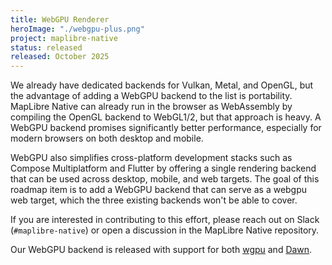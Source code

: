 ```yaml
---
title: WebGPU Renderer
heroImage: "./webgpu-plus.png"
project: maplibre-native
status: released
released: October 2025
---
```


We already have dedicated backends for Vulkan, Metal, and OpenGL, but the advantage of adding a WebGPU backend to the list is portability. MapLibre Native can already run in the browser as WebAssembly by compiling the OpenGL backend to WebGL1/2, but that approach is heavy. A WebGPU backend promises significantly better performance, especially for modern browsers on both desktop and mobile.

WebGPU also simplifies cross-platform development stacks such as Compose Multiplatform and Flutter by offering a single rendering backend that can be used across desktop, mobile, and web targets. The goal of this roadmap item is to add a WebGPU backend that can serve as a webgpu web target, which the three existing backends won't be able to cover.

If you are interested in contributing to this effort, please reach out on Slack (`#maplibre-native`) or open a discussion in the MapLibre Native repository.

Our WebGPU backend is released with support for both [wgpu](https://wgpu.rs/) and [Dawn](https://github.com/google/dawn/blob/main/README.md).
